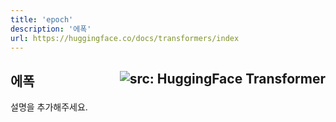 ```yaml
---
title: 'epoch'
description: '에폭'
url: https://huggingface.co/docs/transformers/index
---
```


에폭 <a href="https://huggingface.co/docs/transformers/index" target="_blank"><img style=float:right loading="lazy" alt="src: HuggingFace Transformer" src="https://img.shields.io/badge/문서-Huggingface_Transformer-blue" ></a>
---
설명을 추가해주세요.
